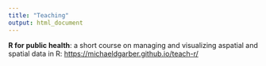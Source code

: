 ```yaml
---
title: "Teaching"
output: html_document
---
```


**R for public health**: a short course on managing and visualizing aspatial and spatial data in R: <https://michaeldgarber.github.io/teach-r/>
